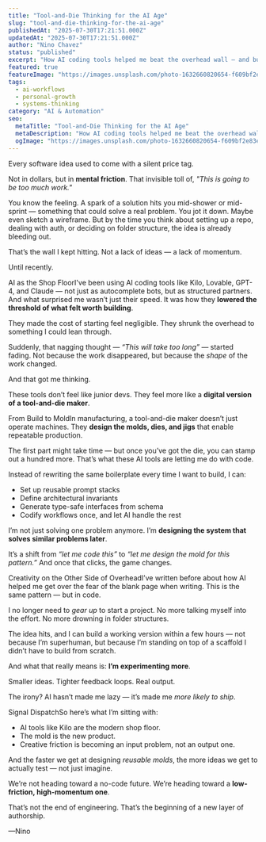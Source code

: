 ```yaml
---
title: "Tool-and-Die Thinking for the AI Age"
slug: "tool-and-die-thinking-for-the-ai-age"
publishedAt: "2025-07-30T17:21:51.000Z"
updatedAt: "2025-07-30T17:21:51.000Z"
author: "Nino Chavez"
status: "published"
excerpt: "How AI coding tools helped me beat the overhead wall — and build faster than I think."
featured: true
featureImage: "https://images.unsplash.com/photo-1632660820654-f609bf2e83e5?crop=entropy&cs=tinysrgb&fit=max&fm=jpg&ixid=M3wxMTc3M3wwfDF8c2VhcmNofDJ8fHRvb2wlMjBhbmQlMjBkaWV8ZW58MHx8fHwxNzUzODk2MDQyfDA&ixlib=rb-4.1.0&q=80&w=2000"
tags:
  - ai-workflows
  - personal-growth
  - systems-thinking
category: "AI & Automation"
seo:
  metaTitle: "Tool-and-Die Thinking for the AI Age"
  metaDescription: "How AI coding tools helped me beat the overhead wall — and build faster than I think."
  ogImage: "https://images.unsplash.com/photo-1632660820654-f609bf2e83e5?crop=entropy&cs=tinysrgb&fit=max&fm=jpg&ixid=M3wxMTc3M3wwfDF8c2VhcmNofDJ8fHRvb2wlMjBhbmQlMjBkaWV8ZW58MHx8fHwxNzUzODk2MDQyfDA&ixlib=rb-4.1.0&q=80&w=2000"
---
```

Every software idea used to come with a silent price tag.

Not in dollars, but in **mental friction**.
That invisible toll of, *"This is going to be too much work."*

You know the feeling. A spark of a solution hits you mid-shower or mid-sprint — something that could solve a real problem. You jot it down. Maybe even sketch a wireframe. But by the time you think about setting up a repo, dealing with auth, or deciding on folder structure, the idea is already bleeding out.

That’s the wall I kept hitting.
Not a lack of ideas — a lack of momentum.

Until recently.

AI as the Shop FloorI've been using AI coding tools like Kilo, Lovable, GPT-4, and Claude — not just as autocomplete bots, but as structured partners. And what surprised me wasn’t just their speed. It was how they **lowered the threshold of what felt worth building**.

They made the cost of starting feel negligible.
They shrunk the overhead to something I could lean through.

Suddenly, that nagging thought — *“This will take too long”* — started fading.
Not because the work disappeared, but because the *shape* of the work changed.

And that got me thinking.

These tools don’t feel like junior devs.
They feel more like a **digital version of a tool-and-die maker**.

From Build to MoldIn manufacturing, a tool-and-die maker doesn’t just operate machines.
They **design the molds, dies, and jigs** that enable repeatable production.

The first part might take time — but once you’ve got the die, you can stamp out a hundred more. That’s what these AI tools are letting me do with code.

Instead of rewriting the same boilerplate every time I want to build, I can:

- Set up reusable prompt stacks
- Define architectural invariants
- Generate type-safe interfaces from schema
- Codify workflows once, and let AI handle the rest

I’m not just solving one problem anymore. I’m **designing the system that solves similar problems later**.

It’s a shift from *“let me code this”* to *“let me design the mold for this pattern.”*
And once that clicks, the game changes.

Creativity on the Other Side of OverheadI’ve written before about how AI helped me get over the fear of the blank page when writing.
This is the same pattern — but in code.

I no longer need to *gear up* to start a project.
No more talking myself into the effort. No more drowning in folder structures.

The idea hits, and I can build a working version within a few hours — not because I’m superhuman, but because I’m standing on top of a scaffold I didn’t have to build from scratch.

And what that really means is: **I’m experimenting more**.

Smaller ideas. Tighter feedback loops. Real output.

The irony?
AI hasn’t made me lazy — it’s made me *more likely to ship*.

Signal DispatchSo here’s what I’m sitting with:

- AI tools like Kilo are the modern shop floor.
- The mold is the new product.
- Creative friction is becoming an input problem, not an output one.

And the faster we get at designing *reusable molds*, the more ideas we get to actually test — not just imagine.

We’re not heading toward a no-code future.
We’re heading toward a **low-friction, high-momentum one**.

That’s not the end of engineering.
That’s the beginning of a new layer of authorship.

—Nino
